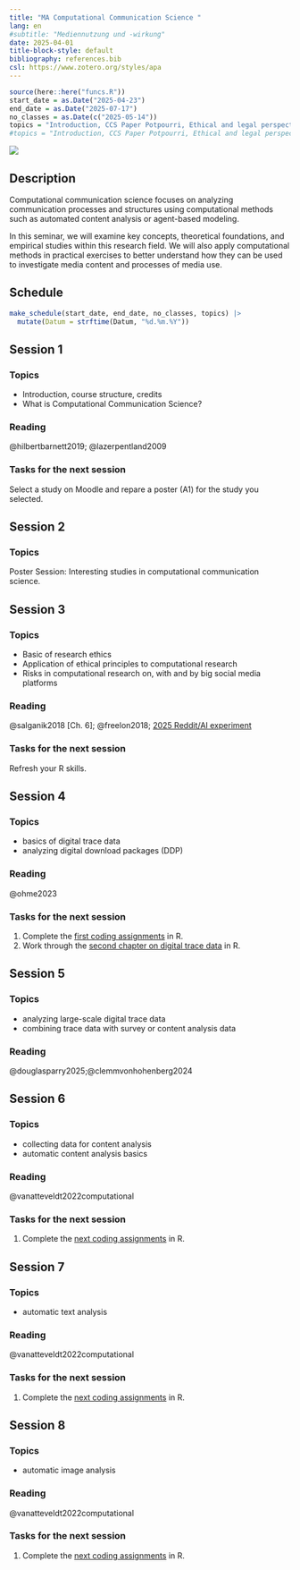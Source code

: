 ```yaml
---
title: "MA Computational Communication Science "
lang: en 
#subtitle: "Mediennutzung und -wirkung"
date: 2025-04-01
title-block-style: default
bibliography: references.bib
csl: https://www.zotero.org/styles/apa
---
```


```r
source(here::here("funcs.R"))
start_date = as.Date("2025-04-23")
end_date = as.Date("2025-07-17")
no_classes = as.Date(c("2025-05-14"))
topics = "Introduction, CCS Paper Potpourri, Ethical and legal perspectives, Digital trace data, Digital trace data, Automatic content analysis, Automatic content analysis, Automatic content analysis, Automatic content analysis, Simulation and computational experiments, Simulation and computational experiments,  Q & A" |> str_split_1(", ") |> str_squish()
#topics = "Introduction, CCS Paper Potpourri, Ethical and legal perspectives, Digital traces - data collection, Digital traces - data analysis, Computational content analysis - data collection, Computational content analysis - unsupervised approaches, Computational content analysis - supervised approaches, Computational content analysis - multimodal content, Agent-based modeling, Computational experiments,  Q & A" |> str_split_1(", ") |> str_squish()
```

![](images/ccs_title.jpg)

## Description

Computational communication science focuses on analyzing communication processes and structures using computational methods such as automated content analysis or agent-based modeling.

In this seminar, we will examine key concepts, theoretical foundations, and empirical studies within this research field. We will also apply computational methods in practical exercises to better understand how they can be used to investigate media content and processes of media use.

## Schedule

```r
make_schedule(start_date, end_date, no_classes, topics) |> 
  mutate(Datum = strftime(Datum, "%d.%m.%Y"))
```

## Session 1 <a class="bi bi-easel-fill" href="slides.html#/s1" alt="Slides"></a> {#1}

### Topics

-   Introduction, course structure, credits
-   What is Computational Communication Science?

### Reading

@hilbertbarnett2019; @lazerpentland2009

### Tasks for the next session

Select a study on Moodle and repare a poster (A1) for the study you selected.

## Session 2 <a class="bi bi-easel-fill" href="slides.html#/s2" alt="Slides"></a> {#2}

### Topics

Poster Session: Interesting studies in computational communication science.


## Session 3 <a class="bi bi-easel-fill" href="slides.html#/s3" alt="Slides"></a> {#3}

### Topics

-   Basic of research ethics
-   Application of ethical principles to computational research
- Risks in computational research on, with and by big social media platforms

### Reading

@salganik2018 [Ch. 6]; @freelon2018; [2025 Reddit/AI experiment](https://retractionwatch.com/2025/04/28/experiment-using-ai-generated-posts-on-reddit-draws-fire-for-ethics-concerns/)

### Tasks for the next session

Refresh your R skills.


## Session 4 <a class="bi bi-easel-fill" href="slides.html#/s4" alt="Slides"></a> {#4}

### Topics

- basics of digital trace data
- analyzing digital download packages (DDP)

### Reading

@ohme2023


### Tasks for the next session

1. Complete the [first coding assignments](https://stats.ifp.uni-mainz.de/ma-ccs/individual-trace-data.html) in R. 
2. Work through the [second chapter on digital trace data](https://stats.ifp.uni-mainz.de/ma-ccs/aggregate-trace-data.html) in R.

## Session 5 <a class="bi bi-easel-fill" href="slides.html#/s5" alt="Slides"></a> {#5}

### Topics

- analyzing large-scale digital trace data
- combining trace data with survey or content analysis data

### Reading

@douglasparry2025;@clemmvonhohenberg2024


## Session 6 <a class="bi bi-easel-fill" href="slides.html#/s6" alt="Slides"></a> {#6}

### Topics

- collecting data for content analysis
- automatic content analysis basics

### Reading

@vanatteveldt2022computational

### Tasks for the next session

1. Complete the [next coding assignments](https://stats.ifp.uni-mainz.de/ma-ccs/content-data.html) in R. 


## Session 7 <a class="bi bi-easel-fill" href="slides.html#/s7" alt="Slides"></a> {#7}

### Topics

- automatic text analysis

### Reading

@vanatteveldt2022computational

### Tasks for the next session

1. Complete the [next coding assignments](https://stats.ifp.uni-mainz.de/ma-ccs/automatic-text-analysis.html) in R. 


## Session 8 <a class="bi bi-easel-fill" href="slides.html#/s7" alt="Slides"></a> {#8}

### Topics

- automatic image analysis

### Reading

@vanatteveldt2022computational

### Tasks for the next session

1. Complete the [next coding assignments](https://stats.ifp.uni-mainz.de/ma-ccs/automatic-image-analysis.html) in R. 